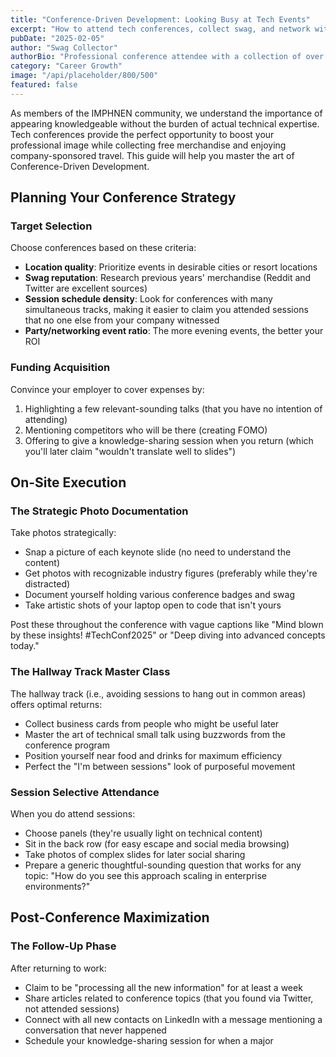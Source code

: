 ```yaml
---
title: "Conference-Driven Development: Looking Busy at Tech Events"
excerpt: "How to attend tech conferences, collect swag, and network without actually learning anything technical or implementing new ideas."
pubDate: "2025-02-05"
author: "Swag Collector"
authorBio: "Professional conference attendee with a collection of over 500 tech t-shirts and a perfect record of never implementing any conference takeaways."
category: "Career Growth"
image: "/api/placeholder/800/500"
featured: false
---
```


As members of the IMPHNEN community, we understand the importance of appearing knowledgeable without the burden of actual technical expertise. Tech conferences provide the perfect opportunity to boost your professional image while collecting free merchandise and enjoying company-sponsored travel. This guide will help you master the art of Conference-Driven Development.

## Planning Your Conference Strategy

### Target Selection

Choose conferences based on these criteria:

- **Location quality**: Prioritize events in desirable cities or resort locations
- **Swag reputation**: Research previous years' merchandise (Reddit and Twitter are excellent sources)
- **Session schedule density**: Look for conferences with many simultaneous tracks, making it easier to claim you attended sessions that no one else from your company witnessed
- **Party/networking event ratio**: The more evening events, the better your ROI

### Funding Acquisition

Convince your employer to cover expenses by:

1. Highlighting a few relevant-sounding talks (that you have no intention of attending)
2. Mentioning competitors who will be there (creating FOMO)
3. Offering to give a knowledge-sharing session when you return (which you'll later claim "wouldn't translate well to slides")

## On-Site Execution

### The Strategic Photo Documentation

Take photos strategically:

- Snap a picture of each keynote slide (no need to understand the content)
- Get photos with recognizable industry figures (preferably while they're distracted)
- Document yourself holding various conference badges and swag
- Take artistic shots of your laptop open to code that isn't yours

Post these throughout the conference with vague captions like "Mind blown by these insights! #TechConf2025" or "Deep diving into advanced concepts today."

### The Hallway Track Master Class

The hallway track (i.e., avoiding sessions to hang out in common areas) offers optimal returns:

- Collect business cards from people who might be useful later
- Master the art of technical small talk using buzzwords from the conference program
- Position yourself near food and drinks for maximum efficiency
- Perfect the "I'm between sessions" look of purposeful movement

### Session Selective Attendance

When you do attend sessions:

- Choose panels (they're usually light on technical content)
- Sit in the back row (for easy escape and social media browsing)
- Take photos of complex slides for later social sharing
- Prepare a generic thoughtful-sounding question that works for any topic: "How do you see this approach scaling in enterprise environments?"

## Post-Conference Maximization

### The Follow-Up Phase

After returning to work:

- Claim to be "processing all the new information" for at least a week
- Share articles related to conference topics (that you found via Twitter, not attended sessions)
- Connect with all new contacts on LinkedIn with a message mentioning a conversation that never happened
- Schedule your knowledge-sharing session for when a major
